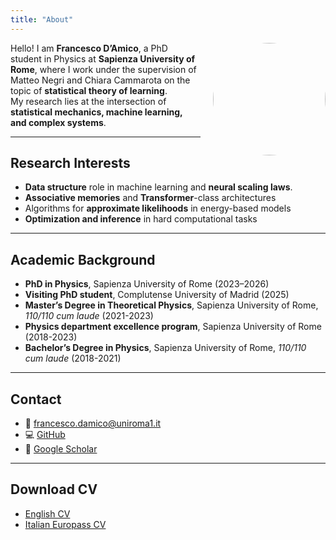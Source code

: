 ```yaml
---
title: "About"
---
```


![](files/profile.png){width=180px style="border-radius: 50%; float: right; margin-left: 20px;"}

Hello! I am **Francesco D’Amico**, a PhD student in Physics at **Sapienza University of Rome**, where I work under the supervision of Matteo Negri and Chiara Cammarota on the topic of **statistical theory of learning**.  
My research lies at the intersection of **statistical mechanics, machine learning, and complex systems**.   

---

## Research Interests
- **Data structure** role in machine learning and **neural scaling laws**. 
- **Associative memories** and **Transformer**-class architectures  
- Algorithms for **approximate likelihoods** in energy-based models  
- **Optimization and inference** in hard computational tasks  

---

## Academic Background
- **PhD in Physics**, Sapienza University of Rome (2023–2026)  
- **Visiting PhD student**, Complutense University of Madrid (2025) 
- **Master’s Degree in Theoretical Physics**, Sapienza University of Rome, *110/110 cum laude* (2021-2023)  
- **Physics department excellence program**, Sapienza University of Rome (2018-2023) 
- **Bachelor’s Degree in Physics**, Sapienza University of Rome, *110/110 cum laude* (2018-2021)  
 
---

## Contact
- 📧 [francesco.damico@uniroma1.it](mailto:francesco.damico@uniroma1.it)  
- 💻 [GitHub](https://github.com/Francill99)  
- 📑 [Google Scholar](https://scholar.google.com/citations?user=fcoliR8AAAAJ&hl=it)  

---

## Download CV
- [English CV](docs/CV_english.pdf)  
- [Italian Europass CV](docs/CV_italian.pdf)  
